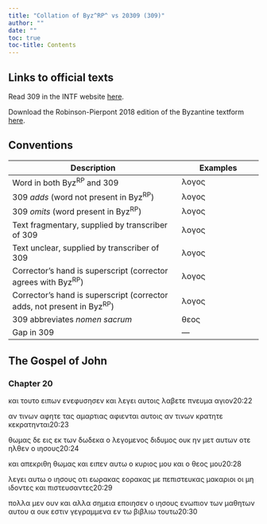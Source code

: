 ```yaml
---
title: "Collation of Byz^RP^ vs 20309 (309)"
author: ""
date: ""
toc: true
toc-title: Contents
---
```


::: {.callout-note appearance="minimal" icon="false" collapse="true"}
# Links to official texts

Read 309 in the INTF website [here](https://ntvmr.uni-muenster.de/manuscript-workspace?docID=20309).

Download the Robinson-Pierpont 2018 edition of the Byzantine textform [here](https://web.archive.org/web/20210413060536/https://byzantinetext.com/wp-content/uploads/2021/03/robinson-pierpont-2018-gnt-edition.pdf).


:::


::: {.callout-note appearance="minimal" icon="false" collapse="true"}
# Conventions

| Description                                                              	| Examples                           	|
|--------------------------------------------------------------------------	|------------------------------------	|
| Word in both Byz^RP^ and 309                                   	| λογος                              	|
| 309 *adds* (word not present in Byz^RP^)                       	| [λογος]{.greek-added}            	|
| 309 *omits* (word present in Byz^RP^)                          	| [λογος]{.greek-omitted}          	|
| Text fragmentary, supplied by transcriber of 309               	| [λογος]{.greek-supplied}         	|
| Text unclear, supplied by transcriber of 309                   	| [λογος]{.unclear}                	|
| Corrector's hand is superscript (corrector agrees with Byz^RP^)          	| [λογος]{.corr}                   	|
| Corrector's hand is superscript (corrector adds, not present in Byz^RP^) 	| [[λογος]{.corr}]{.greek-added} 	|
| 309 abbreviates *nomen sacrum*                                 	| [θεος]{.greek-abbr}            	|
| Gap in 309                                                     	| [―]{.gap}                        	|
:::

## The Gospel of John

### Chapter 20

[και]{.greek-omitted} [τουτο]{.greek-omitted} [ειπων]{.greek-omitted} [ενεφυσησεν]{.greek-omitted} [και]{.greek-omitted} [λεγει]{.greek-omitted} [αυτοις]{.greek-omitted} [λαβετε]{.greek-omitted} [πνευμα]{.greek-omitted} [αγι]{.greek-supplied}ον[20:22]{.aside}

αν τιν[ων]{.unclear} [αφητε]{.greek-supplied} [τας]{.greek-supplied} [αμαρ]{.greek-supplied}τιας αφιεντ[αι]{.greek-supplied} [αυτοις]{.greek-supplied} [αν]{.greek-supplied} [τιν]{.greek-supplied}ων κρατητ[ε]{.unclear} [κεκρατηνται]{.greek-supplied}[20:23]{.aside}

[θωμα]{.greek-supplied}[ς]{.unclear} δε εις εκ τ[ω]{.unclear}[ν]{.greek-supplied} [δωδεκα]{.greek-supplied} [ο]{.greek-supplied} [λεγο]{.greek-supplied}μενος δι[δ]{.unclear}[υμος]{.greek-supplied} [ουκ]{.greek-supplied} [ην]{.greek-supplied} [μετ]{.greek-supplied} [αυτ]{.greek-supplied}ων ο[τ]{.unclear}[ε]{.greek-supplied} [ηλθεν]{.greek-supplied} [ο]{.greek-omitted} [[ιησους]{.greek-abbr}]{.greek-supplied}[20:24]{.aside}

[και]{.greek-omitted} [απεκριθη]{.greek-supplied} [θ]{.greek-supplied}ωμας και ει[π]{.unclear}[εν]{.greek-supplied} [αυτω]{.greek-supplied} [ο]{.greek-supplied} [[κυριος]{.greek-abbr}]{.greek-supplied} [μ]{.greek-supplied}[ο]{.unclear}υ και ο [θεος]{.greek-abbr} μο[υ]{.unclear}[20:28]{.aside}

[λεγει]{.greek-supplied} [α]{.unclear}υτω [ο]{.greek-omitted} [ιησους]{.greek-abbr} οτι [εωρακας]{.greek-omitted} [εορακ[ας]{.greek-supplied}]{.greek-added} [με]{.greek-supplied} [πεπι]{.greek-supplied}στευκας μακαρ[ι]{.unclear}[οι]{.greek-supplied} [οι]{.greek-supplied} [μη]{.greek-supplied} [ιδοντ]{.greek-supplied}[ε]{.unclear}ς και πιστευσ[αντες]{.greek-supplied}[20:29]{.aside}

[πολλα]{.greek-supplied} [μεν]{.greek-supplied} [ο]{.greek-supplied}υν και [αλλα]{.greek-supplied} [σημεια]{.greek-supplied} [εποιησεν]{.greek-supplied} [ο]{.unclear} [ιησους]{.greek-abbr} [εν]{.unclear}[ωπιον]{.greek-supplied} [των]{.greek-omitted} [μαθητων]{.greek-omitted} [αυτου]{.greek-omitted} [α]{.greek-omitted} [ουκ]{.greek-omitted} [εστιν]{.greek-omitted} [γεγραμμενα]{.greek-omitted} [εν]{.greek-omitted} [τω]{.greek-omitted} [βιβλιω]{.greek-omitted} [τουτω]{.greek-omitted}[20:30]{.aside}


